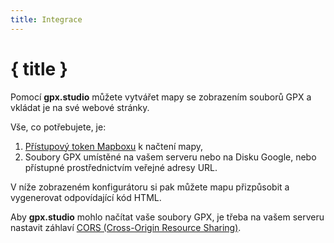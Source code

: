 ```yaml
---
title: Integrace
---
```


<script>
</script>

# { title }

Pomocí **gpx.studio** můžete vytvářet mapy se zobrazením souborů GPX a vkládat je na své webové stránky.

Vše, co potřebujete, je:

1. <a href="https://account.mapbox.com/auth/signup" target="_blank">Přístupový token Mapboxu</a> k načtení mapy,
2. Soubory GPX umístěné na vašem serveru nebo na Disku Google, nebo přístupné prostřednictvím veřejné adresy URL.

V níže zobrazeném konfigurátoru si pak můžete mapu přizpůsobit a vygenerovat odpovídající kód HTML.

<DocsNote type="warning">

Aby <b>gpx.studio</b> mohlo načítat vaše soubory GPX, je třeba na vašem serveru nastavit záhlaví <a href="https://developer.mozilla.org/en-US/docs/Web/HTTP/CORS" target="_blank">CORS (Cross-Origin Resource Sharing)</a>.

</DocsNote>

<EmbeddingPlayground />
